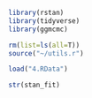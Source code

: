 ```r
library(rstan)
library(tidyverse)
library(ggmcmc)

rm(list=ls(all=T))
source("~/utils.r")

load("4.RData")
```

```r
str(stan_fit)
```

